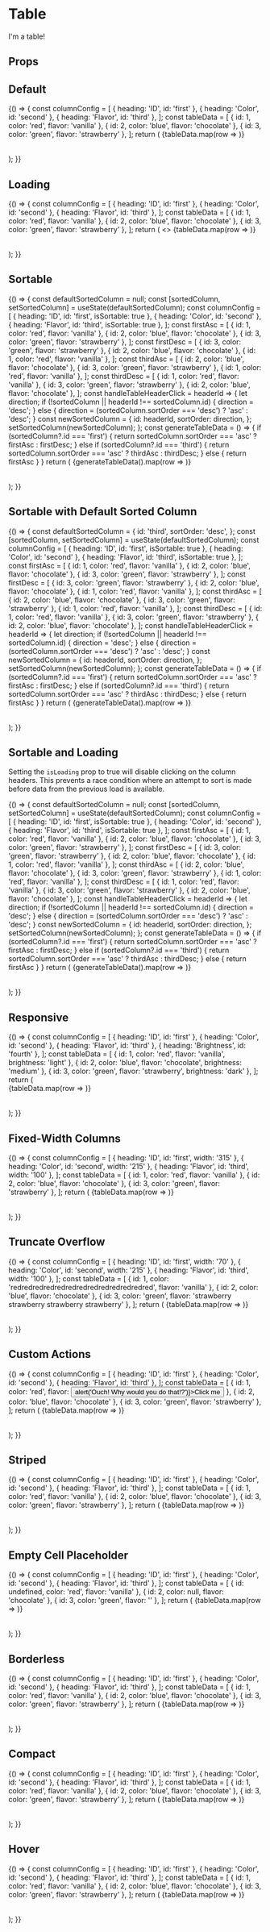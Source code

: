 

<Meta
  title="Components/Table"
  component={Table}
  decorators={[withA11y]}
/>

# Table

I'm a table!

## Props

<Props of={Table} />

## Default

<Preview>
  <Story name="Default">
    {() => {
      const columnConfig = [
        { heading: 'ID', id: 'first' },
        { heading: 'Color', id: 'second' },
        { heading: 'Flavor', id: 'third' },
      ];
      const tableData = [
        { id: 1, color: 'red', flavor: 'vanilla' },
        { id: 2, color: 'blue', flavor: 'chocolate' },
        { id: 3, color: 'green', flavor: 'strawberry' },
      ];
      return (
        <Table>
          <TableHead columns={columnConfig} />
          <TableBody>
            {tableData.map(row => <TableRow data={row} id={row.id} />)}
          </TableBody>
        </Table>
      );
    }}
  </Story>
</Preview>

## Loading

<Preview>
  <Story name="Loading">
    {() => {
      const columnConfig = [
        { heading: 'ID', id: 'first' },
        { heading: 'Color', id: 'second' },
        { heading: 'Flavor', id: 'third' },
      ];
      const tableData = [
        { id: 1, color: 'red', flavor: 'vanilla' },
        { id: 2, color: 'blue', flavor: 'chocolate' },
        { id: 3, color: 'green', flavor: 'strawberry' },
      ];
      return (
        <>
          <Table isLoading>
            <TableHead columns={columnConfig} isLoading />
            <TableBody>
              {tableData.map(row => <TableRow data={row} id={row.id} />)}
            </TableBody>
          </Table>
        </>
      );
    }}
  </Story>
</Preview>

## Sortable

<Preview>
  <Story name="Sortable">
    {() => {
      const defaultSortedColumn = null;
      const [sortedColumn, setSortedColumn] = useState(defaultSortedColumn);
      const columnConfig = [
        { heading: 'ID', id: 'first', isSortable: true },
        { heading: 'Color', id: 'second' },
        { heading: 'Flavor', id: 'third', isSortable: true },
      ];
      const firstAsc = [
        { id: 1, color: 'red', flavor: 'vanilla' },
        { id: 2, color: 'blue', flavor: 'chocolate' },
        { id: 3, color: 'green', flavor: 'strawberry' },
      ];
      const firstDesc = [
        { id: 3, color: 'green', flavor: 'strawberry' },
        { id: 2, color: 'blue', flavor: 'chocolate' },
        { id: 1, color: 'red', flavor: 'vanilla' },
      ];
      const thirdAsc = [
        { id: 2, color: 'blue', flavor: 'chocolate' },
        { id: 3, color: 'green', flavor: 'strawberry' },
        { id: 1, color: 'red', flavor: 'vanilla' },
      ];
      const thirdDesc = [
        { id: 1, color: 'red', flavor: 'vanilla' },
        { id: 3, color: 'green', flavor: 'strawberry' },
        { id: 2, color: 'blue', flavor: 'chocolate' },
      ];
      const handleTableHeaderClick = headerId => {
        let direction;
        if (!sortedColumn || headerId !== sortedColumn.id) {
          direction = 'desc';
        } else {
          direction = (sortedColumn.sortOrder === 'desc') ? 'asc' : 'desc';
        }
        const newSortedColumn = {
          id: headerId,
          sortOrder: direction,
        };
        setSortedColumn(newSortedColumn);
      };
      const generateTableData = () => {
        if (sortedColumn?.id === 'first') {
          return sortedColumn.sortOrder === 'asc' ? firstAsc : firstDesc;
        } else if (sortedColumn?.id === 'third') {
          return sortedColumn.sortOrder === 'asc' ? thirdAsc : thirdDesc;
        } else {
          return firstAsc
        }
      }
      return (
        <Table isResponsive>
          <TableHead 
            columns={columnConfig} 
            onSort={handleTableHeaderClick} 
            sortedColumn={sortedColumn} 
          />
          <TableBody>
            {generateTableData().map(row => <TableRow data={row} id={row.id} />)}
          </TableBody>
        </Table>
      );
    }}
  </Story>
</Preview>

## Sortable with Default Sorted Column

<Preview>
  <Story name="Sortable with Default Sorted Column">
    {() => {
      const defaultSortedColumn = {
        id: 'third',
        sortOrder: 'desc',
      };
      const [sortedColumn, setSortedColumn] = useState(defaultSortedColumn);
      const columnConfig = [
        { heading: 'ID', id: 'first', isSortable: true },
        { heading: 'Color', id: 'second' },
        { heading: 'Flavor', id: 'third', isSortable: true },
      ];
      const firstAsc = [
        { id: 1, color: 'red', flavor: 'vanilla' },
        { id: 2, color: 'blue', flavor: 'chocolate' },
        { id: 3, color: 'green', flavor: 'strawberry' },
      ];
      const firstDesc = [
        { id: 3, color: 'green', flavor: 'strawberry' },
        { id: 2, color: 'blue', flavor: 'chocolate' },
        { id: 1, color: 'red', flavor: 'vanilla' },
      ];
      const thirdAsc = [
        { id: 2, color: 'blue', flavor: 'chocolate' },
        { id: 3, color: 'green', flavor: 'strawberry' },
        { id: 1, color: 'red', flavor: 'vanilla' },
      ];
      const thirdDesc = [
        { id: 1, color: 'red', flavor: 'vanilla' },
        { id: 3, color: 'green', flavor: 'strawberry' },
        { id: 2, color: 'blue', flavor: 'chocolate' },
      ];
      const handleTableHeaderClick = headerId => {
        let direction;
        if (!sortedColumn || headerId !== sortedColumn.id) {
          direction = 'desc';
        } else {
          direction = (sortedColumn.sortOrder === 'desc') ? 'asc' : 'desc';
        }
        const newSortedColumn = {
          id: headerId,
          sortOrder: direction,
        };
        setSortedColumn(newSortedColumn);
      };
      const generateTableData = () => {
        if (sortedColumn?.id === 'first') {
          return sortedColumn.sortOrder === 'asc' ? firstAsc : firstDesc;
        } else if (sortedColumn?.id === 'third') {
          return sortedColumn.sortOrder === 'asc' ? thirdAsc : thirdDesc;
        } else {
          return firstAsc
        }
      }
      return (
        <Table isResponsive>
          <TableHead 
            columns={columnConfig} 
            onSort={handleTableHeaderClick} 
            sortedColumn={sortedColumn} 
          />
          <TableBody>
            {generateTableData().map(row => <TableRow data={row} id={row.id} />)}
          </TableBody>
        </Table>
      );
    }}
  </Story>
</Preview>

## Sortable and Loading

Setting the `isLoading` prop to true will disable clicking on the column headers. This prevents a race condition where an attempt to sort is made before data from the previous load is available.

<Preview>
  <Story name="Sortable and Loading">
    {() => {
      const defaultSortedColumn = null;
      const [sortedColumn, setSortedColumn] = useState(defaultSortedColumn);
      const columnConfig = [
        { heading: 'ID', id: 'first', isSortable: true },
        { heading: 'Color', id: 'second' },
        { heading: 'Flavor', id: 'third', isSortable: true },
      ];
      const firstAsc = [
        { id: 1, color: 'red', flavor: 'vanilla' },
        { id: 2, color: 'blue', flavor: 'chocolate' },
        { id: 3, color: 'green', flavor: 'strawberry' },
      ];
      const firstDesc = [
        { id: 3, color: 'green', flavor: 'strawberry' },
        { id: 2, color: 'blue', flavor: 'chocolate' },
        { id: 1, color: 'red', flavor: 'vanilla' },
      ];
      const thirdAsc = [
        { id: 2, color: 'blue', flavor: 'chocolate' },
        { id: 3, color: 'green', flavor: 'strawberry' },
        { id: 1, color: 'red', flavor: 'vanilla' },
      ];
      const thirdDesc = [
        { id: 1, color: 'red', flavor: 'vanilla' },
        { id: 3, color: 'green', flavor: 'strawberry' },
        { id: 2, color: 'blue', flavor: 'chocolate' },
      ];
      const handleTableHeaderClick = headerId => {
        let direction;
        if (!sortedColumn || headerId !== sortedColumn.id) {
          direction = 'desc';
        } else {
          direction = (sortedColumn.sortOrder === 'desc') ? 'asc' : 'desc';
        }
        const newSortedColumn = {
          id: headerId,
          sortOrder: direction,
        };
        setSortedColumn(newSortedColumn);
      };
      const generateTableData = () => {
        if (sortedColumn?.id === 'first') {
          return sortedColumn.sortOrder === 'asc' ? firstAsc : firstDesc;
        } else if (sortedColumn?.id === 'third') {
          return sortedColumn.sortOrder === 'asc' ? thirdAsc : thirdDesc;
        } else {
          return firstAsc
        }
      }
      return (
        <Table isLoading>
          <TableHead
            columns={columnConfig}
            onSort={handleTableHeaderClick}
            sortedColumn={sortedColumn}
            isLoading
          />
          <TableBody>
            {generateTableData().map(row => <TableRow data={row} id={row.id} />)}
          </TableBody>
        </Table>
      );
    }}
  </Story>
</Preview>

## Responsive

<Preview>
  <Story name="Responsive">
    {() => {
      const columnConfig = [
        { heading: 'ID', id: 'first' },
        { heading: 'Color', id: 'second' },
        { heading: 'Flavor', id: 'third' },
        { heading: 'Brightness', id: 'fourth' },
      ];
      const tableData = [
        { id: 1, color: 'red', flavor: 'vanilla', brightness: 'light' },
        { id: 2, color: 'blue', flavor: 'chocolate', brightness: 'medium' },
        { id: 3, color: 'green', flavor: 'strawberry', brightness: 'dark' },
      ];
      return (
        <div style={{ width: '260px' }}>
          <Table isResponsive>
            <TableHead columns={columnConfig} />
            <TableBody>
              {tableData.map(row => <TableRow data={row} id={row.id} />)}
            </TableBody>
          </Table>
        </div>
      );
    }}
  </Story>
</Preview>

## Fixed-Width Columns

<Preview>
  <Story name="Fixed-Width Columns">
    {() => {
      const columnConfig = [
        { heading: 'ID', id: 'first', width: '315' },
        { heading: 'Color', id: 'second', width: '215' },
        { heading: 'Flavor', id: 'third', width: '100' },
      ];
      const tableData = [
        { id: 1, color: 'red', flavor: 'vanilla' },
        { id: 2, color: 'blue', flavor: 'chocolate' },
        { id: 3, color: 'green', flavor: 'strawberry' },
      ];
      return (
        <Table useFixedWidthColumns>
          <TableHead columns={columnConfig} />
          <TableBody>
            {tableData.map(row => <TableRow data={row} id={row.id} />)}
          </TableBody>
        </Table>
      );
    }}
  </Story>
</Preview>

## Truncate Overflow

<Preview>
  <Story name="Truncate Overflow">
    {() => {
      const columnConfig = [
        { heading: 'ID', id: 'first', width: '70' },
        { heading: 'Color', id: 'second', width: '215' },
        { heading: 'Flavor', id: 'third', width: '100' },
      ];
      const tableData = [
        { id: 1, color: 'redredredredredredredredredredredredred', flavor: 'vanilla' },
        { id: 2, color: 'blue', flavor: 'chocolate' },
        { id: 3, color: 'green', flavor: 'strawberry strawberry strawberry strawberry' },
      ];
      return (
        <Table useFixedWidthColumns>
          <TableHead columns={columnConfig} />
          <TableBody>
            {tableData.map(row => <TableRow data={row} id={row.id} truncateOverflow />)}
          </TableBody>
        </Table>
      );
    }}
  </Story>
</Preview>

## Custom Actions

<Preview>
  <Story name="Custom Actions">
    {() => {
      const columnConfig = [
        { heading: 'ID', id: 'first' },
        { heading: 'Color', id: 'second' },
        { heading: 'Flavor', id: 'third' },
      ];
      const tableData = [
        { id: 1, color: 'red', flavor: <Button onClick={() => alert('Ouch! Why would you do that!?')}>Click me</Button> },
        { id: 2, color: 'blue', flavor: 'chocolate' },
        { id: 3, color: 'green', flavor: 'strawberry' },
      ];
      return (
        <Table>
          <TableHead columns={columnConfig} />
          <TableBody>
            {tableData.map(row => <TableRow data={row} id={row.id} />)}
          </TableBody>
        </Table>
      );
    }}
  </Story>
</Preview>

## Striped

<Preview>
  <Story name="Striped">
    {() => {
      const columnConfig = [
        { heading: 'ID', id: 'first' },
        { heading: 'Color', id: 'second' },
        { heading: 'Flavor', id: 'third' },
      ];
      const tableData = [
        { id: 1, color: 'red', flavor: 'vanilla' },
        { id: 2, color: 'blue', flavor: 'chocolate' },
        { id: 3, color: 'green', flavor: 'strawberry' },
      ];
      return (
        <Table isStriped>
          <TableHead columns={columnConfig} />
          <TableBody>
            {tableData.map(row => <TableRow data={row} id={row.id} />)}
          </TableBody>
        </Table>
      );
    }}
  </Story>
</Preview>

## Empty Cell Placeholder

<Preview>
  <Story name="Empty Cell Placeholder">
    {() => {
      const columnConfig = [
        { heading: 'ID', id: 'first' },
        { heading: 'Color', id: 'second' },
        { heading: 'Flavor', id: 'third' },
      ];
      const tableData = [
        { id: undefined, color: 'red', flavor: 'vanilla' },
        { id: 2, color: null, flavor: 'chocolate' },
        { id: 3, color: 'green', flavor: '' },
      ];
      return (
        <Table>
          <TableHead columns={columnConfig} />
          <TableBody>
            {tableData.map(row => <TableRow data={row} id={row.id} emptyCellPlaceholder="--" />)}
          </TableBody>
        </Table>
      );
    }}
  </Story>
</Preview>

## Borderless

<Preview>
  <Story name="Borderless">
    {() => {
      const columnConfig = [
        { heading: 'ID', id: 'first' },
        { heading: 'Color', id: 'second' },
        { heading: 'Flavor', id: 'third' },
      ];
      const tableData = [
        { id: 1, color: 'red', flavor: 'vanilla' },
        { id: 2, color: 'blue', flavor: 'chocolate' },
        { id: 3, color: 'green', flavor: 'strawberry' },
      ];
      return (
        <Table isBorderless>
          <TableHead columns={columnConfig} />
          <TableBody>
            {tableData.map(row => <TableRow data={row} id={row.id} />)}
          </TableBody>
        </Table>
      );
    }}
  </Story>
</Preview>

## Compact

<Preview>
  <Story name="Compact">
    {() => {
      const columnConfig = [
        { heading: 'ID', id: 'first' },
        { heading: 'Color', id: 'second' },
        { heading: 'Flavor', id: 'third' },
      ];
      const tableData = [
        { id: 1, color: 'red', flavor: 'vanilla' },
        { id: 2, color: 'blue', flavor: 'chocolate' },
        { id: 3, color: 'green', flavor: 'strawberry' },
      ];
      return (
        <Table isCompact>
          <TableHead columns={columnConfig} />
          <TableBody>
            {tableData.map(row => <TableRow data={row} id={row.id} />)}
          </TableBody>
        </Table>
      );
    }}
  </Story>
</Preview>

## Hover

<Preview>
  <Story name="Hover">
    {() => {
      const columnConfig = [
        { heading: 'ID', id: 'first' },
        { heading: 'Color', id: 'second' },
        { heading: 'Flavor', id: 'third' },
      ];
      const tableData = [
        { id: 1, color: 'red', flavor: 'vanilla' },
        { id: 2, color: 'blue', flavor: 'chocolate' },
        { id: 3, color: 'green', flavor: 'strawberry' },
      ];
      return (
        <Table isStriped hoverableRows>
          <TableHead columns={columnConfig} />
          <TableBody>
            {tableData.map(row => <TableRow data={row} id={row.id} />)}
          </TableBody>
        </Table>
      );
    }}
  </Story>
</Preview>
